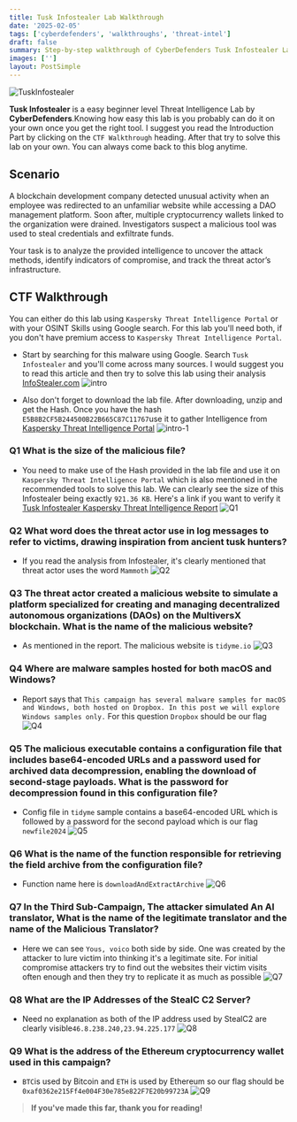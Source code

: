 ```yaml
---
title: Tusk Infostealer Lab Walkthrough
date: '2025-02-05'
tags: ['cyberdefenders', 'walkthroughs', 'threat-intel']
draft: false
summary: Step-by-step walkthrough of CyberDefenders Tusk Infostealer Lab
images: ['']
layout: PostSimple
---
```


![TuskInfostealer](/static/images/TuskInfostealer/background.png)

<TOCInline toc={props.toc} exclude="Overview" toHeading={4} />

**Tusk Infostealer** is a easy beginner level Threat Intelligence Lab by **CyberDefenders**.Knowing how easy this lab is you probably can do it on your own once you get the right tool. I suggest you read the Introduction Part by clicking on the `CTF Walkthrough` heading. After that try to solve this lab on your own. You can always come back to this blog anytime.

## Scenario

A blockchain development company detected unusual activity when an employee was redirected to an unfamiliar website while accessing a DAO management platform. Soon after, multiple cryptocurrency wallets linked to the organization were drained. Investigators suspect a malicious tool was used to steal credentials and exfiltrate funds.

Your task is to analyze the provided intelligence to uncover the attack methods, identify indicators of compromise, and track the threat actor’s infrastructure.

## CTF Walkthrough

You can either do this lab using `Kaspersky Threat Intelligence Portal` or with your OSINT Skills using Google search. For this lab you'll need both, if you don't have premium access to `Kaspersky Threat Intelligence Portal`. 

- Start by searching for this malware using Google. Search `Tusk Infostealer` and you'll come across many sources. I would suggest you to read this article and then try to solve this lab using their analysis [InfoStealer.com](https://www.infostealers.com/article/tusk-unraveling-a-complex-infostealer-campaign/) ![intro](/static/images/TuskInfostealer/intro.png)

- Also don't forget to download the lab file. After downloading, unzip and get the Hash. Once you have the hash `E5B8B2CF5B244500B22B665C87C11767`use it to gather Intelligence from [Kaspersky Threat Intelligence Portal](https://opentip.kaspersky.com/) ![intro-1](/static/images/TuskInfostealer/intro-1.png)

### Q1 What is the size of the malicious file?

- You need to make use of the Hash provided in the lab file and use it on `Kaspersky Threat Intelligence Portal` which is also mentioned in the recommended tools to solve this lab. We can clearly see the size of this Infostealer being exactly `921.36 KB`. Here's a link if you want to verify it [Tusk Infostealer Kaspersky Threat Intelligence Report](https://opentip.kaspersky.com/E5B8B2CF5B244500B22B665C87C11767/results?tab=lookup)  ![Q1](/static/images/TuskInfostealer/Q1.png)

###  Q2 What word does the threat actor use in log messages to refer to victims, drawing inspiration from ancient tusk hunters?

- If you read the analysis from Infostealer, it's clearly mentioned that threat actor uses the word `Mammoth`  ![Q2](/static/images/TuskInfostealer/Q2.png)

###  Q3 The threat actor created a malicious website to simulate a platform specialized for creating and managing decentralized autonomous organizations (DAOs) on the MultiversX blockchain. What is the name of the malicious website?

- As mentioned in the report. The malicious website is `tidyme.io` ![Q3](/static/images/TuskInfostealer/Q3.png)

### Q4 Where are malware samples hosted for both macOS and Windows?

-  Report says that `This campaign has several malware samples for macOS and Windows, both hosted on Dropbox. In this post we will explore Windows samples only.` For this question `Dropbox` should be our flag  ![Q4](/static/images/TuskInfostealer/Q4.png)

### Q5 The malicious executable contains a configuration file that includes base64-encoded URLs and a password used for archived data decompression, enabling the download of second-stage payloads. What is the password for decompression found in this configuration file?

- Config file in `tidyme` sample contains a base64-encoded URL which is followed by a password for the second payload which is our flag `newfile2024` ![Q5](/static/images/TuskInfostealer/Q5.png)


### Q6 What is the name of the function responsible for retrieving the field archive from the configuration file?

- Function name here is `downloadAndExtractArchive` ![Q6](/static/images/TuskInfostealer/Q6.png)

### Q7 In the Third Sub-Campaign, The attacker simulated An AI translator, What is the name of the legitimate translator and the name of the Malicious Translator?

- Here we can see `Yous, voico` both side by side. One was created by the attacker to lure victim into thinking it's a legitimate site. For initial compromise attackers try to find out the websites their victim visits often enough and then they try to replicate it as much as possible ![Q7](/static/images/TuskInfostealer/Q7.png)

### Q8 What are the IP Addresses of the StealC C2 Server?

- Need no explanation as both of the IP address used by StealC2 are clearly visible`46.8.238.240,23.94.225.177` ![Q8](/static/images/TuskInfostealer/Q8.png)

### Q9 What is the address of the Ethereum cryptocurrency wallet used in this campaign?

- `BTC`is used by Bitcoin and `ETH` is used by Ethereum so our flag should be `0xaf0362e215Ff4e004F30e785e822F7E20b99723A` ![Q9](/static/images/TuskInfostealer/Q9.png)

> **If you've made this far, thank you for reading!**
